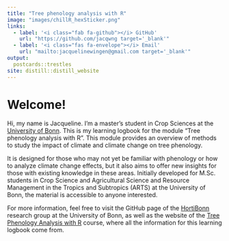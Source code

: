 ```yaml
---
title: "Tree phenology analysis with R"
image: "images/chillR_hexSticker.png"
links:
  - label: '<i class="fab fa-github"></i> GitHub'
    url: "https://github.com/jacqwng target='_blank'"
  - label: '<i class="fas fa-envelope"></i> Email'
    url: "mailto:jacquelinewingen@gmail.com target='_blank'"
output:
  postcards::trestles
site: distill::distill_website
---
```


# Welcome!

Hi, my name is Jacqueline. I’m a master’s student in Crop Sciences at the [University of Bonn](https://www.uni-bonn.de/de). This is my learning logbook for the module “Tree phenology analysis with R”. This module provides an overview of methods to study the impact of climate and climate change on tree phenology.

It is designed for those who may not yet be familiar with phenology or how to analyze climate change effects, but it also aims to offer new insights for those with existing knowledge in these areas. Initially developed for M.Sc. students in Crop Science and Agricultural Science and Resource Management in the Tropics and Subtropics (ARTS) at the University of Bonn, the material is accessible to anyone interested.

For more information, feel free to visit the GitHub page of the [HortiBonn](https://github.com/hortibonn) research group at the University of Bonn, as well as the website of the [Tree Phenology Analysis with R](https://hortibonn.github.io/Tree-Phenology/) course, where all the information for this learning logbook come from.

